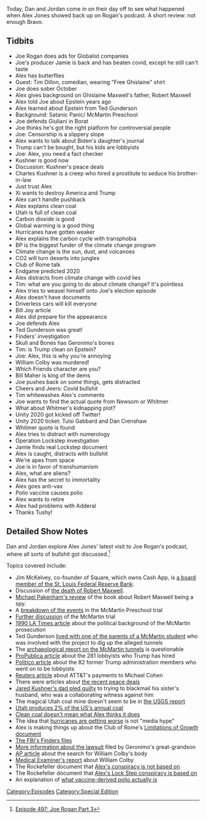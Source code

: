 {{DEFAULTSORT:
    #_EPISODE_0497:Third Try's A Charm
}}{{Episode
    | title           = Third Try's A Charm
    | caption         = [https://knowledgefight.libsyn.com/497-third-trys-a-charm Listen to this episode on Libsyn]
    | episodeNumber   = 497
    | length          = 03:39:49
    | airDate         = October 30, 2020
    | coverageDate    = October 27, 2020
    | episodeType     = [[:Category:Special Edition|Special Edition]]
    | appearance      = [[Joe Rogan]], [[Jamie]], [[Tim Dillon]], [[Ghislaine Maxwell]], [[Robert Maxwell]], [[Jeffrey Epstein]], [[Ted Gunderson]], [[Rudy Giuliani]], [[Joe Biden]], [[Jared Kushner]], [[Charles Kushner]], [[Xi Jinping]], [[William Colby]], [[Bill Maher]], [[Gavin Newsom]], [[Gretchen Whitmer]], [[Tulsi Gabbard]], [[Dan Crenshaw]]
    | oocDrop         = You wanna know why I'm so crazy? No!
    | previousEpisode = [[496: October 22-23, 2020]]
    | nextEpisode     = [[498: November 7, 2016]]
}}

{{Stub}}

Today, Dan and Jordan come in on their day off to see what happened when Alex Jones showed back up on Rogan's podcast. A short review: not enough Bravo.

==Tidbits==

*Joe Rogan does ads for Globalist companies
*Joe's producer Jamie is back and has beaten covid, except he still can't taste
*Alex has butterflies
*Guest: Tim Dillon, comedian, wearing "Free Ghislaine" shirt
*Joe does sober October
*Alex gives background on Ghislaine Maxwell's father, Robert Maxwell
*Alex told Joe about Epstein years ago
*Alex learned about Epstein from Ted Gunderson
*Background: Satanic Panic/ McMartin Preschool
*Joe defends Giuliani in Borat
*Joe thinks he's got the right platform for controversial people
*Joe: Censorship is a slippery slope
*Alex wants to talk about Biden's daughter's journal
*Trump can't be bought, but his kids are lobbyists
*Joe: Alex, you need a fact checker
*Kushner is good now
*Discussion: Kushner's peace deals
*Charles Kushner is a creep who hired a prostitute to seduce his brother-in-law
*Just trust Alex
*Xi wants to destroy America and Trump
*Alex can't handle pushback
*Alex explains clean coal
*Utah is full of clean coal
*Carbon dioxide is good
*Global warming is a good thing
*Hurricanes have gotten weaker
*Alex explains the carbon cycle with transphobia
*BP is the biggest funder of the climate change program
*Climate change is the sun, dust, and volcanoes
*CO2 will turn deserts into jungles
*Club of Rome talk
*Endgame predicted 2020
*Alex distracts from climate change with covid lies
*Tim: what are you going to do about climate change? It's pointless
*Alex tries to weasel himself onto Joe's election episode
*Alex doesn't have documents
*Driverless cars will kill everyone
*Bill Joy article
*Alex did prepare for the appearance
*Joe defends Alex
*Ted Gunderson was great!
*Finders' investigation
*Skull and Bones has Geronimo's bones
*Tim: is Trump clean on Epstein?
*Joe: Alex, this is why you're annoying
*William Colby was murdered!
*Which Friends character are you?
*Bill Maher is king of the dems
*Joe pushes back on some things, gets distracted
*Cheers and Jeers: Covid bullshit
*Tim whitewashes Alex's comments
*Joe wants to find the actual quote from Newsom or Whitmer
*What about Whitmer's kidnapping plot?
*Unity 2020 got kicked off Twitter!
*Unity 2020 ticket: Tulsi Gabbard and Dan Crenshaw
*Whitmer quote is found
*Alex tries to distract with numerology
*Operation Lockstep investigation
*Jamie finds real Lockstep document
*Alex is caught, distracts with bullshit
*We're apes from space
*Joe is in favor of transhumanism
*Alex, what are aliens?
*Alex has the secret to immortality
*Alex goes anti-vax
*Polio vaccine causes polio
*Alex wants to retire
*Alex had problems with Adderal
*Thanks Tushy!

==Detailed Show Notes==

Dan and Jordan explore Alex Jones' latest visit to Joe Rogan's podcast, where all sorts of bullshit got discussed.<ref>[https://knowledgefight.com/research/2020/10/30/episode-497-joe-rogan-part-3 Episode 497: Joe Rogan Part 3]</ref>

Topics covered include:

*Jim McKelvey, co-founder of Square, which owns Cash App, is [https://www.stlouisfed.org/about-us/leadership-governance/board-of-directors a board member of the St. Louis Federal Reserve Bank].
*Discussion of [https://www.theguardian.com/us-news/2019/aug/22/the-murky-life-and-death-of-robert-maxwell-and-how-it-shaped-his-daughter-ghislaine the death of Robert Maxwell].
*[https://www.baltimoresun.com/news/bs-xpm-2002-12-08-0212110428-story.html Michael Pakenham's review] of the book about Robert Maxwell being a spy.
*A [https://web.archive.org/web/20040215191237/http://www.crimelibrary.com/criminal_mind/psychology/mcmartin_daycare/5.html?sect=19 breakdown of the events] in the McMartin Preschool trial
*[http://law2.umkc.edu/faculty/projects/ftrials/mcmartin/mcmartinaccount.html Further discussion] of the McMartin trial
*[https://www.latimes.com/archives/la-xpm-1990-05-06-op-35-story.html 1990 LA Times article] about the political background of the McMartin prosecution
*Ted Gunderson [http://rigorousintuition.blogspot.com/2005/07/interview-with-jackie-mcgauley-part_19.html lived with one of the parents of a McMartin student] who was involved with the project to dig up the alleged tunnels
*The [https://mds.marshall.edu/cgi/viewcontent.cgi?article=1006&context=psychology_faculty&httpsredir=1&referer=https%3A%2F%2Fwww.google.com%2F archaeological report on the McMartin tunnels] is questionable
*[https://www.propublica.org/article/we-found-a-staggering-281-lobbyists-whove-worked-in-the-trump-administration ProPublica article] about the 281 lobbyists who Trump has hired
*[https://www.politico.com/news/2020/07/08/trump-administration-veteranslobbying-348273 Politico article] about the 82 former Trump administration members who went on to be lobbyists
*[https://www.reuters.com/article/us-usa-trump-daniels-at-t-exclusive/att-ceo-we-made-big-mistake-hiring-cohen-chief-lobbyist-out-idUSKBN1IC1L6 Reuters article] about ATT&T's payments to Michael Cohen
*There were articles about [https://www.bbc.com/news/world-middle-east-54151712 the recent peace deals]
*[https://www.justice.gov/archive/tax/usaopress/2004/txdv04kush0818_r.htm Jared Kushner's dad pled guilty] to trying to blackmail his sister's husband, who was a collaborating witness against him
*The magical Utah coal mine doesn't seem to be in [https://pubs.usgs.gov/pp/p1625b/Reports/Chapters/Chapter_B.pdf the USGS report]
*[https://www.americangeosciences.org/critical-issues/faq/which-states-are-largest-producers-and-consumers-coal Utah produces 2% of the US's annual coal]
*[https://www.popularmechanics.com/technology/infrastructure/news/a27886/how-does-clean-coal-work/ Clean coal doesn't mean what Alex thinks it does]
*The idea that [https://www.theguardian.com/weather/ng-interactive/2018/sep/11/atlantic-hurricanes-are-storms-getting-worse hurricanes are getting worse] is not "media hype"
*Alex is making things up about the Club of Rome's [http://www.donellameadows.org/wp-content/userfiles/Limits-to-Growth-digital-scan-version.pdf Limitations of Growth document]
*[https://vault.fbi.gov/the-finders The FBI's Finders files]
*[https://yaledailynews.com/blog/2010/08/09/judge-dismisses-apache-suit-against-skull-and-bones-2/ More information about the lawsuit] filed by Geronimo's great-grandson
*[https://news.google.com/newspapers?dat=19960430&hl=en&id=yDcxAAAAIBAJ&nid=348&pg=2925%2C9479409 AP article] about the search for William Colby's body
*[https://big.assets.huffingtonpost.com/PostMortem.pdf Medical Examiner's report] about William Colby
*The Rockefeller document that [https://www.rockefellerfoundation.org/wp-content/uploads/Annual-Report-2010-1.pdf Alex's conspiracy is not based on]
*The Rockefeller document that [https://issuu.com/dueprocesstv/docs/scenario-for_the-future Alex's Lock Step conspiracy is based on]
*An explanation of [https://www.who.int/news-room/q-a-detail/poliomyelitis-vaccine-derived-polio what vaccine-derived polio actually is]

[[Category:Episodes]]
[[Category:Special Edition]]

